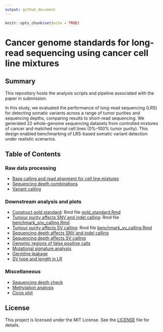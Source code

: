```yaml
---
output: github_document
---
```


```r
knitr::opts_chunk$set(echo = TRUE)
```

# Cancer genome standards for long-read sequencing using cancer cell line mixtures

## Summary

This repository hosts the analysis scripts and pipeline associated with the paper in submission.

In this study, we evaluated the performance of long-read sequencing (LRS) for detecting somatic variants across a range of tumor purities and sequencing depths, comparing results to short-read sequencing. We generated 22 whole-genome sequencing datasets from controlled mixtures of cancer and matched normal cell lines (0%–100% tumor purity). This design enabled benchmarking of LRS-based somatic variant detection under realistic scenarios.

## Table of Contents

### Raw data processing

 - [Base calling and read alignment for cell line mixtures](README.md)
 - [Sequencing depth combinations](README.md)
 - [Variant calling](README.md)
 
### Downstream analysis and plots

 - [Construct gold standard](1.dna_mixing_cellines/R_analysis/x.gold_standard.md): Rmd file [gold_standard.Rmd](1.dna_mixing_celllines/x.gold_standard.Rmd)
 - [Tumour purity affects SNV and indel calling](1.dna_mixing_cellines/R_analysis/1.benchmark_snv_calling.md): Rmd file [benchmark_snv_calling.Rmd](1.dna_mixing_cellines/R_analysis/1.benchmark_snv_calling.Rmd)
 - [Tumour purity affects SV calling](1.dna_mixing_cellines/R_analysis/3.benchmark_sv_calling.md): Rmd file [benchmark_sv_calling.Rmd](1.dna_mixing_cellines/R_analysis/3.benchmark_sv_calling.md)
 - [Sequencing depth affects SNV and indel calling]()
 - [Sequencing depth affects SV calling]()
 - [Genomic regions of false positive calls]()
 - [Mutational signature analysis]()
 - [Germline leakage]()
 - [SV type and length in LR]()

### Miscellaneous

 - [Sequencing depth check]()
 - [Methylation analysis]()
 - [Cicos plot]()
 
## License

This project is licensed under the MIT License. See the [LICENSE](L) file for details.
